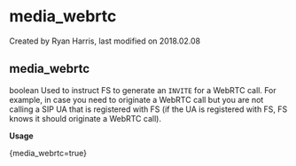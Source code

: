 
# media_webrtc 

 Created by  Ryan Harris, last modified on 2018.02.08

## media_webrtc

boolean Used to instruct FS to generate an `INVITE` for a WebRTC call.
For example, in case you need to originate a WebRTC call but you are not calling a SIP UA
that is registered with FS (if the UA is registered with FS, FS knows it should originate a WebRTC call).

**Usage**

\{media\_webrtc=true}


